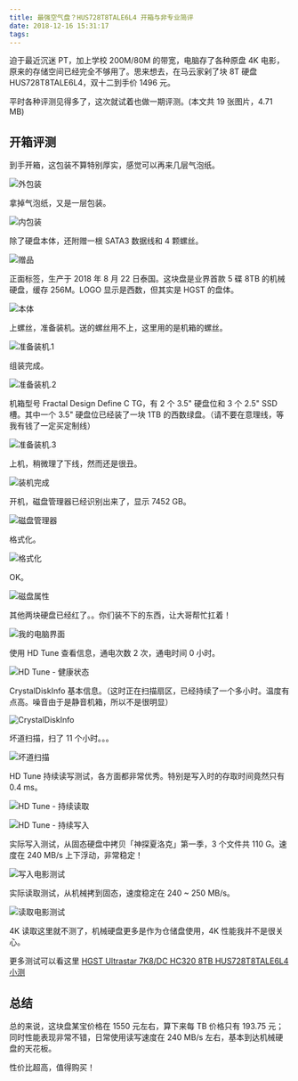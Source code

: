 ```yaml
---
title: 最强空气盘？HUS728T8TALE6L4 开箱与非专业简评
date: 2018-12-16 15:31:17
tags:
---
```


迫于最近沉迷 PT，加上学校 200M/80M 的带宽，电脑存了各种原盘 4K 电影，原来的存储空间已经完全不够用了。思来想去，在马云家剁了块 8T 硬盘 HUS728T8TALE6L4，双十二到手价 1496 元。

平时各种评测见得多了，这次就试着也做一期评测。(本文共 19 张图片，4.71 MB) <!--more-->

## 开箱评测

到手开箱，这包装不算特别厚实，感觉可以再来几层气泡纸。

![外包装](https://img.giuem-lb.washingpatrick.cn/IMG_2272%2820181216-151550%29.jpg)

拿掉气泡纸，又是一层包装。

![内包装](https://img.giuem-lb.washingpatrick.cn/IMG_2273%2820181216-151606%29.jpg)

除了硬盘本体，还附赠一根 SATA3 数据线和 4 颗螺丝。

![赠品](https://img.giuem-lb.washingpatrick.cn/IMG_2274%2820181216-151748%29.jpg)

正面标签，生产于 2018 年 8 月 22 日泰国。这块盘是业界首款 5 碟 8TB 的机械硬盘，缓存 256M。LOGO 显示是西数，但其实是 HGST 的盘体。

![本体](https://img.giuem-lb.washingpatrick.cn/IMG_2276%2820181216-151741%29.jpg)

上螺丝，准备装机。送的螺丝用不上，这里用的是机箱的螺丝。

![准备装机.1](https://img.giuem-lb.washingpatrick.cn/IMG_2277%2820181216-151732%29.jpg)

组装完成。

![准备装机.2](https://img.giuem-lb.washingpatrick.cn/IMG_2279%2820181216-151821%29.jpg)

机箱型号 Fractal Design Define C TG，有 2 个 3.5" 硬盘位和 3 个 2.5" SSD 槽。其中一个 3.5" 硬盘位已经装了一块 1TB 的西数绿盘。（请不要在意理线，等我有钱了一定买定制线）

![准备装机.3](https://img.giuem-lb.washingpatrick.cn/IMG_2280%2820181216-151839%29.jpg)

上机，稍微理了下线，然而还是很丑。

![装机完成](https://img.giuem-lb.washingpatrick.cn/IMG_2281%2820181216-151905%29.jpg)

开机，磁盘管理器已经识别出来了，显示 7452 GB。

![磁盘管理器](https://img.giuem-lb.washingpatrick.cn/Snipaste_2018-12-16_15-06-57.png)

格式化。

![格式化](https://img.giuem-lb.washingpatrick.cn/Snipaste_2018-12-16_15-08-40.png)

OK。

![磁盘属性](https://img.giuem-lb.washingpatrick.cn/Snipaste_2018-12-16_15-08-59.png)

其他两块硬盘已经红了。。你们装不下的东西，让大哥帮忙扛着！

![我的电脑界面](https://img.giuem-lb.washingpatrick.cn/Snipaste_2018-12-16_15-09-28.png)

使用 HD Tune 查看信息，通电次数 2 次，通电时间 0 小时。

![HD Tune - 健康状态](https://img.giuem-lb.washingpatrick.cn/Snipaste_2018-12-16_15-14-00.png)

CrystalDiskInfo 基本信息。（这时正在扫描扇区，已经持续了一个多小时。温度有点高。噪音由于是静音机箱，所以不是很明显）

![CrystalDiskInfo](https://img.giuem-lb.washingpatrick.cn/Snipaste_2018-12-16_16-45-36.png)

坏道扫描，扫了 11 个小时。。。

![坏道扫描](https://img.giuem-lb.washingpatrick.cn/Snipaste_2018-12-17_11-37-17.png)

HD Tune 持续读写测试，各方面都非常优秀。特别是写入时的存取时间竟然只有 0.4 ms。

![HD Tune - 持续读取](https://img.giuem-lb.washingpatrick.cn/Snipaste_2018-12-17_12-09-58.png)

![HD Tune - 持续写入](https://img.giuem-lb.washingpatrick.cn/Snipaste_2018-12-17_12-17-21.png)

实际写入测试，从固态硬盘中拷贝「神探夏洛克」第一季，3 个文件共 110 G。速度在 240 MB/s 上下浮动，非常稳定！

![写入电影测试](https://img.giuem-lb.washingpatrick.cn/Snipaste_2018-12-17_12-24-25.png)

实际读取测试，从机械拷到固态，速度稳定在 240 ~ 250 MB/s。

![读取电影测试](https://img.giuem-lb.washingpatrick.cn/Snipaste_2018-12-17_12-32-36.png)

4K 读取这里就不测了，机械硬盘更多是作为仓储盘使用，4K 性能我并不是很关心。

更多测试可以看这里 [HGST Ultrastar 7K8/DC HC320 8TB HUS728T8TALE6L4 小测](https://www.chiphell.com/thread-1845728-1-1.html)

## 总结

总的来说，这块盘某宝价格在 1550 元左右，算下来每 TB 价格只有 193.75 元；同时性能表现非常不错，日常使用读写速度在 240 MB/s 左右，基本到达机械硬盘的天花板。

性价比超高，值得购买！
